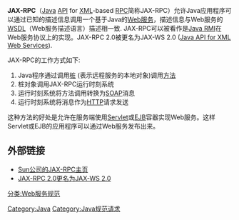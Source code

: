 '''JAX-RPC'''（[[Java|Java]] [[Application_programming_interface|API]] for [[XML|XML]]-based [[Remote_procedure_call|RPC]]简称JAX-RPC）允许Java应用程序可以通过已知的描述信息调用一个基于Java的[[Web服务|Web服务]]，描述信息与Web服务的[[WSDL|WSDL]]（Web服务描述语言）描述相一致. JAX-RPC可以被看作是[[Java_RMI|Java RMI]]在Web服务协议上的实现。JAX-RPC 2.0被更名为JAX-WS 2.0 ([[JAX-WS|Java API for XML Web Services]]).

JAX-RPC的工作方式如下: 

# Java程序通过调用[[桩|桩]] (表示远程服务的本地对象)调用[[方法_(電腦科學)|方法]]
# 桩对象调用JAX-RPC运行时刻系统
# 运行时刻系统将方法调用转换为[[SOAP|SOAP]]消息
# 运行时刻系统将消息作为[[HTTP|HTTP]]请求发送

这种方法的好处是允许在服务端使用[[Java_Servlet|Servlet]]或[[EJB|EJB]]容器实现Web服务。这样Servlet或EJB的应用程序可以通过Web服务发布出来。

== 外部链接 ==
*[https://jax-rpc.dev.java.net/ Sun公司的JAX-RPC主页]{{dead link|date=2017年11月 |bot=InternetArchiveBot |fix-attempted=yes }}
*[https://web.archive.org/web/20070129124618/http://weblogs.java.net/blog/kohlert/archive/2005/05/jaxrpc_20_renam.html JAX-RPC 2.0更名为JAX-WS 2.0]

[[Category:Java|Category:Java]]
[[Category:Java规范请求|Category:Java规范请求]]
[[分类:Web服务规范|分类:Web服务规范]]


{{compu-prog-stub}}